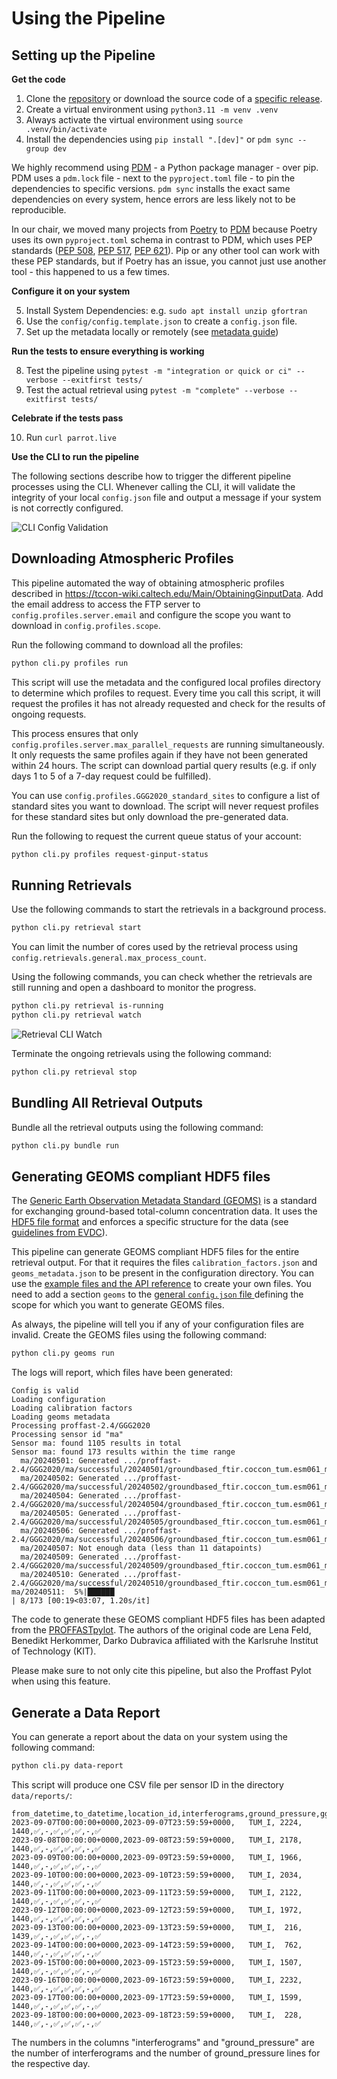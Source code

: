 
# Using the Pipeline

## Setting up the Pipeline

**Get the code**

1. Clone the [repository](https://github.com/tum-esm/automated-retrieval-pipeline) or download the source code of a [specific release](https://github.com/tum-esm/em27-retrieval-pipeline/releases).
2. Create a virtual environment using `python3.11 -m venv .venv`
3. Always activate the virtual environment using `source .venv/bin/activate`
4. Install the dependencies using `pip install ".[dev]"` or `pdm sync --group dev`

<Callout type="info" emoji="💡">

We highly recommend using [PDM](https://pdm-project.org/) - a Python package manager - over pip. PDM uses a `pdm.lock` file - next to the `pyproject.toml` file - to pin the dependencies to specific versions. `pdm sync` installs the exact same dependencies on every system, hence errors are less likely not to be reproducible.

In our chair, we moved many projects from [Poetry](https://python-poetry.org/) to [PDM](https://pdm-project.org/) because Poetry uses its own `pyproject.toml` schema in contrast to PDM, which uses PEP standards ([PEP 508](https://peps.python.org/pep-0508/), [PEP 517](https://www.python.org/dev/peps/pep-0517), [PEP 621](https://www.python.org/dev/peps/pep-0621)). Pip or any other tool can work with these PEP standards, but if Poetry has an issue, you cannot just use another tool - this happened to us a few times.

</Callout>

**Configure it on your system**

5. Install System Dependencies: e.g. `sudo apt install unzip gfortran`
6. Use the `config/config.template.json` to create a `config.json` file.
7. Set up the metadata locally or remotely (see [metadata guide](/guides/metadata))

**Run the tests to ensure everything is working**

8. Test the pipeline using `pytest -m "integration or quick or ci" --verbose --exitfirst tests/`
9. Test the actual retrieval using `pytest -m "complete" --verbose --exitfirst tests/`

**Celebrate if the tests pass**

10. Run `curl parrot.live`

**Use the CLI to run the pipeline**

The following sections describe how to trigger the different pipeline processes using the CLI. Whenever calling the CLI, it will validate the integrity of your local `config.json` file and output a message if your system is not correctly configured.

<img
  src="/images/cli-config-validation.png"
  alt="CLI Config Validation"
  width={1867}
  height={281}
  className="mt-2 w-full mx-auto block dark:hidden rounded-xl"
/>

## Downloading Atmospheric Profiles

This pipeline automated the way of obtaining atmospheric profiles described in https://tccon-wiki.caltech.edu/Main/ObtainingGinputData. Add the email address to access the FTP server to `config.profiles.server.email` and configure the scope you want to download in `config.profiles.scope`.

Run the following command to download all the profiles:

```bash
python cli.py profiles run
```

This script will use the metadata and the configured local profiles directory to determine which profiles to request. Every time you call this script, it will request the profiles it has not already requested and check for the results of ongoing requests.

This process ensures that only `config.profiles.server.max_parallel_requests` are
running simultaneously. It only requests the same profiles again if they have not been generated within 24 hours. The script can download partial query results (e.g. if only days 1 to 5 of a 7-day request could be fulfilled).

You can use `config.profiles.GGG2020_standard_sites` to configure a list of standard sites you want to download. The script will never request profiles for these standard sites but only download the pre-generated data.

Run the following to request the current queue status of your account:

```bash
python cli.py profiles request-ginput-status
```

## Running Retrievals

Use the following commands to start the retrievals in a background process.

```bash
python cli.py retrieval start
```

You can limit the number of cores used by the retrieval process using `config.retrievals.general.max_process_count`.

Using the following commands, you can check whether the retrievals are still running and open a dashboard to monitor the progress.

```bash
python cli.py retrieval is-running
python cli.py retrieval watch
```

<img
  src="/images/cli-retrieval-watch.png"
  alt="Retrieval CLI Watch"
  width={2488}
  height={378}
  className="mb-4 w-full mx-auto block dark:hidden rounded-xl"
/>

Terminate the ongoing retrievals using the following command:

```bash
python cli.py retrieval stop
```

## Bundling All Retrieval Outputs

Bundle all the retrieval outputs using the following command:

```bash
python cli.py bundle run
```

## Generating GEOMS compliant HDF5 files

The [Generic Earth Observation Metadata Standard (GEOMS)](https://en.wikipedia.org/wiki/Generic_Earth_Observation_Metadata_Standard) is a
standard for exchanging ground-based total-column concentration data. It uses the [HDF5 file format](https://en.wikipedia.org/wiki/Hierarchical_Data_Format)
and enforces a specific structure for the data (see [guidelines from EVDC](https://evdc.esa.int/documentation/geoms/)).

This pipeline can generate GEOMS compliant HDF5 files for the entire retrieval output. For that it requires the files `calibration_factors.json`
and `geoms_metadata.json` to be present in the configuration directory. You can use the [example files and the API reference](/api-reference/geoms-configuration)
to create your own files. You need to add a section `geoms` to the [general `config.json` file ](/api-reference/configuration) defining
the scope for which you want to generate GEOMS files.

As always, the pipeline will tell you if any of your configuration files are invalid. Create the GEOMS files using the following command:

```bash
python cli.py geoms run
```

The logs will report, which files have been generated:

```
Config is valid
Loading configuration
Loading calibration factors
Loading geoms metadata
Processing proffast-2.4/GGG2020
Processing sensor id "ma"
Sensor ma: found 1105 results in total
Sensor ma: found 173 results within the time range
  ma/20240501: Generated .../proffast-2.4/GGG2020/ma/successful/20240501/groundbased_ftir.coccon_tum.esm061_munich.tum_20240501t114016z_20240501t171933z_001.h5
  ma/20240502: Generated .../proffast-2.4/GGG2020/ma/successful/20240502/groundbased_ftir.coccon_tum.esm061_munich.tum_20240502t070418z_20240502t164544z_001.h5
  ma/20240504: Generated .../proffast-2.4/GGG2020/ma/successful/20240504/groundbased_ftir.coccon_tum.esm061_munich.tum_20240504t053204z_20240504t171926z_001.h5
  ma/20240505: Generated .../proffast-2.4/GGG2020/ma/successful/20240505/groundbased_ftir.coccon_tum.esm061_munich.tum_20240505t051558z_20240505t172421z_001.h5
  ma/20240506: Generated .../proffast-2.4/GGG2020/ma/successful/20240506/groundbased_ftir.coccon_tum.esm061_munich.tum_20240506t052157z_20240506t125438z_001.h5
  ma/20240507: Not enough data (less than 11 datapoints)
  ma/20240509: Generated .../proffast-2.4/GGG2020/ma/successful/20240509/groundbased_ftir.coccon_tum.esm061_munich.tum_20240509t072631z_20240509t152931z_001.h5
  ma/20240510: Generated .../proffast-2.4/GGG2020/ma/successful/20240510/groundbased_ftir.coccon_tum.esm061_munich.tum_20240510t061155z_20240510t083149z_001.h5
ma/20240511:  5%|██████                                                                                                            | 8/173 [00:19<03:07, 1.20s/it]
```

<Callout type="info" emoji="🐞">

The code to generate these GEOMS compliant HDF5 files has been adapted from the [PROFFASTpylot](https://doi.org/10.21105/joss.06481). The authors of the
original code are Lena Feld, Benedikt Herkommer, Darko Dubravica affiliated with the Karlsruhe Institut of Technology (KIT).

Please make sure to not only cite this pipeline, but also the Proffast Pylot when using this feature.

</Callout>

## Generate a Data Report

You can generate a report about the data on your system using the following command:

```bash
python cli.py data-report
```

This script will produce one CSV file per sensor ID in the directory `data/reports/`:

```csv
from_datetime,to_datetime,location_id,interferograms,ground_pressure,ggg2014_profiles,ggg2014_proffast_10_outputs,ggg2014_proffast_22_outputs,ggg2014_proffast_23_outputs,ggg2020_profiles,ggg2020_proffast_22_outputs,ggg2020_proffast_23_outputs
2023-09-07T00:00:00+0000,2023-09-07T23:59:59+0000,   TUM_I, 2224, 1440,✅,-,✅,✅,✅,-,✅
2023-09-08T00:00:00+0000,2023-09-08T23:59:59+0000,   TUM_I, 2178, 1440,✅,-,✅,✅,✅,-,✅
2023-09-09T00:00:00+0000,2023-09-09T23:59:59+0000,   TUM_I, 1966, 1440,✅,-,✅,✅,✅,-,✅
2023-09-10T00:00:00+0000,2023-09-10T23:59:59+0000,   TUM_I, 2034, 1440,✅,-,✅,✅,✅,-,✅
2023-09-11T00:00:00+0000,2023-09-11T23:59:59+0000,   TUM_I, 2122, 1440,✅,-,✅,✅,✅,-,✅
2023-09-12T00:00:00+0000,2023-09-12T23:59:59+0000,   TUM_I, 1972, 1440,✅,-,✅,✅,✅,-,✅
2023-09-13T00:00:00+0000,2023-09-13T23:59:59+0000,   TUM_I,  216, 1439,✅,-,✅,✅,✅,-,✅
2023-09-14T00:00:00+0000,2023-09-14T23:59:59+0000,   TUM_I,  762, 1440,✅,-,✅,✅,✅,-,✅
2023-09-15T00:00:00+0000,2023-09-15T23:59:59+0000,   TUM_I, 1507, 1440,✅,-,✅,✅,✅,-,✅
2023-09-16T00:00:00+0000,2023-09-16T23:59:59+0000,   TUM_I, 2232, 1440,✅,-,✅,✅,✅,-,✅
2023-09-17T00:00:00+0000,2023-09-17T23:59:59+0000,   TUM_I, 1599, 1440,✅,-,✅,✅,✅,-,✅
2023-09-18T00:00:00+0000,2023-09-18T23:59:59+0000,   TUM_I,  228, 1440,✅,-,✅,✅,✅,-,✅
```

The numbers in the columns "interferograms" and "ground_pressure" are the number of interferograms
and the number of ground_pressure lines for the respective day.
